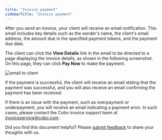 ```yaml
---
title: "Invoice payment"
sidebarTitle: "Invoice payment"
---
```

After you send an invoice, your client will receive an email notification. This email includes key details such as the sender's name, the client's email address, the amount due in the specified payment tokens, and the payment due date.

The client can click the **View Details** link in the email to be directed to a page displaying the invoice details, as shown in the following screenshot. On this page, they can click **Pay Now** to make the payment.

<img src="/en/images/portal-apps/invoicing/pay_an_invoice.png" className="screenshot_full_screen" alt="email to client"/>

If the payment is successful, the client will receive an email stating that the payment was successful, and you will also receive an email confirming the payment has been received.

If there is an issue with the payment, such as overpayment or underpayment, you will receive an email indicating a payment error. In such cases, please contact the Cobo invoice support team at [invoiceservice@cobo.com](mailto:invoiceservice@cobo.com).

<Tip>Did you find this document helpful? Please [submit feedback](https://forms.zohopublic.com/cobo/form/DocumentFeedbackForm/formperma/QvLOhxJv1_JMsJ-1dleZ8Itb_7rzN-LtgvsDdxosoVI?referrername=manuals) to share your thoughts with us.</Tip>